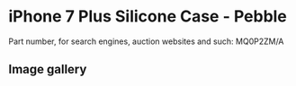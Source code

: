
# iPhone 7 Plus Silicone Case - Pebble

Part number, for search engines, auction websites and such: MQ0P2ZM/A

## Image gallery

<div style={{ width: "768px" }}>
  <GalleryComponent
    images={[
      {
        original: "/everysource/MQ0P2.png",
        thumbnail: "/everypreview/MQ0P2.png",
      },
      {
        original: "/everysource/MQ0P2_AV1_GOLD.png",
        thumbnail: "/everypreview/MQ0P2_AV1_GOLD.png",
      },
      {
        original: "/everysource/MQ0P2_AV1_JET_BLACK.png",
        thumbnail: "/everypreview/MQ0P2_AV1_JET_BLACK.png",
      },
      {
        original: "/everysource/MQ0P2_AV1_RED.png",
        thumbnail: "/everypreview/MQ0P2_AV1_RED.png",
      },
      {
        original: "/everysource/MQ0P2_AV1_SILVER.png",
        thumbnail: "/everypreview/MQ0P2_AV1_SILVER.png",
      },
      {
        original: "/everysource/MQ0P2_AV2.png",
        thumbnail: "/everypreview/MQ0P2_AV2.png",
      }
    ]}
  />
</div>